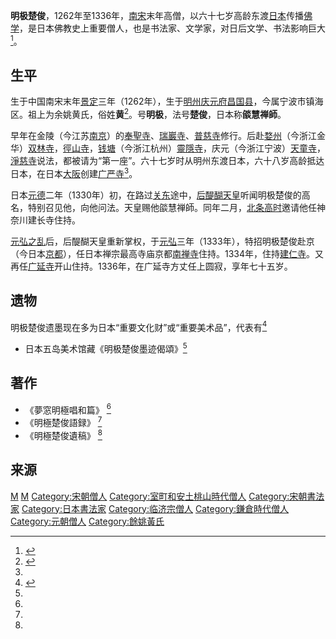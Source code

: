 '''明极楚俊'''，1262年至1336年，[[南宋|南宋]]末年高僧，以六十七岁高龄东渡[[日本|日本]]传播[[佛学|佛学]]，是日本佛教史上重要僧人，也是书法家、文学家，对日后文学、书法影响巨大<ref name="Mingji">{{cite web |url=http://www.gotoh-museum.or.jp/collection/col_04/08107_001.html |title=重要美術品明極楚俊墨跡 偈頌 |publisher=五島美術館 |accessdate=2015-08-28 |archive-date=2015-08-06 |archive-url=https://web.archive.org/web/20150806103001/http://www.gotoh-museum.or.jp/collection/col_04/08107_001.html |dead-url=no }}</ref>。

==生平==

生于中国南宋末年[[景定|景定]]三年（1262年），生于[[明州|明州]][[庆元府|庆元府]][[昌国县|昌国县]]，今属宁波市镇海区。祖上为余姚黄氏，俗姓'''黄'''<ref name="Huang">{{cite web |url=http://authority.ddbc.edu.tw/person/search.php?aid=A015475 |title=明極楚俊 }}{{Dead link|date=2019年12月 |bot=InternetArchiveBot |fix-attempted=yes }}</ref>。号'''明极'''，法号'''楚俊'''，日本称'''燄慧禅師'''。

早年在金陵（今江苏[[南京|南京]]）的[[奉聖寺|奉聖寺]]、[[瑞巖寺|瑞巖寺]]、[[普慈寺|普慈寺]]修行。后赴[[婺州|婺州]]（今浙江金华）[[双林寺|双林寺]]，[[徑山寺|徑山寺]]，[[钱塘县|钱塘]]（今浙江杭州）[[靈隱寺|靈隱寺]]，庆元（今浙江宁波）[[天童寺|天童寺]]，[[淨慈寺|淨慈寺]]说法，都被请为“第一座”。六十七岁时从明州东渡日本，六十八岁高龄抵达日本，在日本[[大阪市|大阪]]创建[[广严寺|广严寺]]<ref name="Mingji"/>。

日本[[元德|元德]]二年（1330年）初，在路过[[关东地方|关东]]途中，[[后醍醐天皇|后醍醐天皇]]听闻明极楚俊的高名，特别召见他，向他问法。天皇赐他燄慧禅師。同年二月，[[北条高时|北条高时]]邀请他任神奈川建长寺住持。

[[元弘之乱|元弘之乱]]后，后醍醐天皇重新掌权，于[[元弘|元弘]]三年（1333年），特招明极楚俊赴京（今日本[[京都|京都]]），任日本禅宗最高寺庙京都[[南禅寺|南禅寺]]住持。1334年，住持[[建仁寺|建仁寺]]。又再任[[广延寺|广延寺]]开山住持。1336年，在广延寺方丈任上圆寂，享年七十五岁。

==遗物==

明极楚俊遗墨现在多为日本“重要文化财”或“重要美术品”，代表有<ref>{{cite web |url=http://bunka.nii.ac.jp/heritages/detail/146737 |title=明極楚俊墨蹟 偈 |publisher=根津美術館 重要文化財 |access-date=2015-08-28 |archive-date=2020-12-02 |archive-url=https://web.archive.org/web/20201202222311/https://bunka.nii.ac.jp/heritages/detail/146737 |dead-url=no }}</ref> 
* 日本五岛美术馆藏《明极楚俊墨迹偈頌》<ref name="Mingji"/>

==著作==
* 《夢窓明極唱和篇》 <ref name="Huang"/>
* 《明極楚俊語録》 <ref name="Huang"/>
* 《明極楚俊遺稿》 <ref name="Huang"/>

==来源==
{{reflist}}

{{宋元明州东渡日本三高僧}}

[[Category:镇海县人|M]]
[[Category:宁波裔日本人|M]]
[[Category:宋朝僧人|Category:宋朝僧人]]
[[Category:室町和安土桃山時代僧人|Category:室町和安土桃山時代僧人]]
[[Category:宋朝書法家|Category:宋朝書法家]]
[[Category:日本書法家|Category:日本書法家]]
[[Category:临济宗僧人|Category:临济宗僧人]]
[[Category:鎌倉時代僧人|Category:鎌倉時代僧人]]
[[Category:元朝僧人|Category:元朝僧人]]
[[Category:餘姚黃氏|Category:餘姚黃氏]]